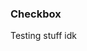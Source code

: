 <!-- Random.stories.mdx -->



<Meta
  title="Vis/Scatter/Documentation"
  component={Vis}
/>

### Checkbox

Testing stuff idk
